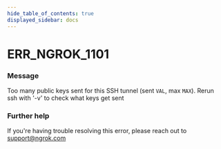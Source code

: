 ```yaml
---
hide_table_of_contents: true
displayed_sidebar: docs
---
```



# ERR_NGROK_1101

### Message

Too many public keys sent for this SSH tunnel (sent `VAL`, max `MAX`).
Rerun ssh with '-v' to check what keys get sent

### Further help

If you're having trouble resolving this error, please reach out to [support@ngrok.com](mailto:support@ngrok.com?subject=Help%20with%20ERR_NGROK_1101)

<ErrorDetails error="err_ngrok_1101" />
